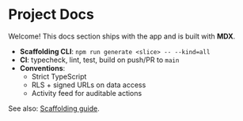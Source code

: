 
# Project Docs

Welcome! This docs section ships with the app and is built with **MDX**.

- **Scaffolding CLI**: `npm run generate <slice> -- --kind=all`
- **CI**: typecheck, lint, test, build on push/PR to `main`
- **Conventions**:
  - Strict TypeScript
  - RLS + signed URLs on data access
  - Activity feed for auditable actions

See also: <a href="/docs/scaffolding">Scaffolding guide</a>.
